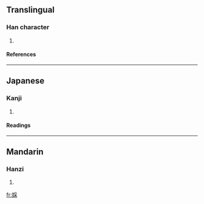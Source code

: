 ==Translingual==
===Han character===
{{Han char|rn=38|rad=女|as=08|sn=11|four=4249<sub>4</sub>|canj=女月木 (VBD)}}
# {{defn|Han|sort=女08}}
====References====
{{Han ref|kx=0264.080|dkj=06392|hdz=21060.030|uh=5A47|ud=23111|bh=D4EA|bd=54506}}
----
==Japanese==
===Kanji===
{{ja-kanji|grade=|rs=女08}}
# {{defn|Japanese}} 
====Readings====
{{ja-readings|on=[[さい]] (sai)|kun=[[うねめ]] (uneme)}}
----
==Mandarin==
===Hanzi===
{{cmn-hanzi|pin=[[cǎi]] ([[cai3]])|wg=[[ts'ai]]<sup>3</sup>}}
# {{defn|Mandarin}}

[[fr:婇]]